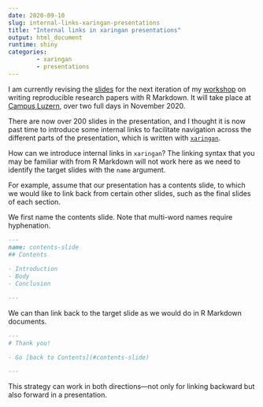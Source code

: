```yaml
---
date: 2020-09-10
slug: internal-links-xaringan-presentations
title: "Internal links in xaringan presentations"
output: html_document
runtime: shiny
categories:
        - xaringan
        - presentations
---
```


I am currently revising the <a href="https://resulumit.com/teaching/rmd_workshop.html" target="_blank"> slides</a> for the next iteration of my [workshop](ttps://resulumit.com/blog/rmd-workshop.html) on  writing reproducible research papers with R Markdown. It will take place at <a href="https://www.campus-luzern.ch/" target="_blank">Campus Luzern</a>, over two full days in November 2020.

There are now over 200 slides in the presentation, and I thought it is now past time to introduce some internal links to facilitate navigation across the different parts of the presentation, which is written with <a href="https://github.com/yihui/xaringan" target="_blank">`xaringan`</a>.

How can we introduce internal links in `xaringan`? The linking syntax that you may be familiar with from R Markdown will not work here as we need to identify the target slides with the `name` argument. 

For example, assume that our presentation has a contents slide, to which we would like to link back from certain other slides, such as the final slides of each section.

We first name the contents slide. Note that multi-word names require hyphenation.

```md
---
name: contents-slide
## Contents
        
- Introduction
- Body
- Conclusion

---
```

We can than link back to the target slide as we would do in R Markdown documents.

```md
---
# Thank you!

- Go [back to Contents](#contents-slide)

---
```

This strategy can work in both directions---not only for linking backward but also forward in a presentation.